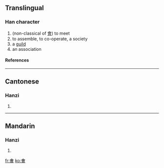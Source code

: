 ==Translingual==
===Han character===
{{Han char|rn=9|rad=人|as=10|sn=12|four=|canj=人一田日 (OMWA)}}
# (non-classical of [[會]]) to meet
# to assemble, to co-operate, a society
# a [[guild]]
# an association
====References====
{{Han ref|kx=0114.051|hdz=21519.070|uh=3479|ud=13433}}

----
==Cantonese==
===Hanzi===
{{yue-hanzi|jyut=|y=gwat3, mok6 wui6}}
# {{defn|Cantonese}}

----
==Mandarin==
===Hanzi===
{{cmn-hanzi|pin=[[huì]] ([[hui4]])|wg=hui<sup>4</sup>}}
# {{defn|Mandarin}}

[[fr:㑹]]
[[ko:㑹]]